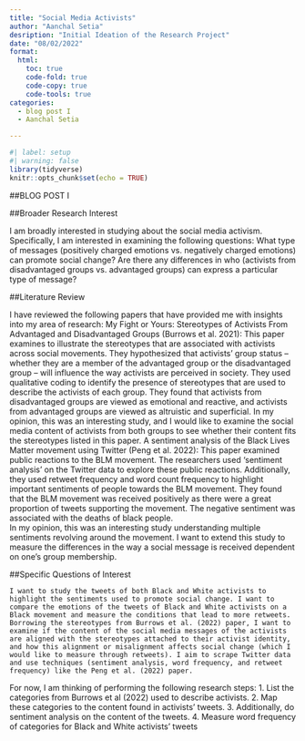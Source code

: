 ```yaml
---
title: "Social Media Activists"
author: "Aanchal Setia"
desription: "Initial Ideation of the Research Project"
date: "08/02/2022"
format:
  html:
    toc: true
    code-fold: true
    code-copy: true
    code-tools: true
categories:
  - blog post I
  - Aanchal Setia

---
```


```r
#| label: setup
#| warning: false
library(tidyverse)
knitr::opts_chunk$set(echo = TRUE)
```

##BLOG POST I

##Broader Research Interest

I am broadly interested in studying about the social media activism. Specifically, I am interested in examining the following questions: What type of messages (positively charged emotions vs. negatively charged emotions) can promote social change? Are there any differences in who (activists from disadvantaged groups vs. advantaged groups) can express a particular type of message? 

##Literature Review

I have reviewed the following papers that have provided me with insights into my area of research:
My Fight or Yours: Stereotypes of Activists From Advantaged and Disadvantaged Groups (Burrows et al. 2021): This paper examines to illustrate the stereotypes that are associated with activists across social movements. They hypothesized that activists’ group status – whether they are a member of the advantaged group or the disadvantaged group – will influence the way activists are perceived in society. They used qualitative coding to identify the presence of stereotypes that are used to describe the activists of each group. They found that activists from disadvantaged groups are viewed as emotional and reactive, and activists from advantaged groups are viewed as altruistic and superficial. 
In my opinion, this was an interesting study, and I would like to examine the social media content of activists from both groups to see whether their content fits the stereotypes listed in this paper.
A sentiment analysis of the Black Lives Matter movement using Twitter (Peng et al. 2022): This paper examined public reactions to the BLM movement. The researchers used ‘sentiment analysis’ on the Twitter data to explore these public reactions. Additionally, they used retweet frequency and word count frequency to highlight important sentiments of people towards the BLM movement. They found that the BLM movement was received positively as there were a great proportion of tweets supporting the movement. The negative sentiment was associated with the deaths of black people.  
In my opinion, this was an interesting study understanding multiple sentiments revolving around the movement. I want to extend this study to measure the differences in the way a social message is received dependent on one’s group membership.

##Specific Questions of Interest

	I want to study the tweets of both Black and White activists to highlight the sentiments used to promote social change. I want to compare the emotions of the tweets of Black and White activists on a Black movement and measure the conditions that lead to more retweets. Borrowing the stereotypes from Burrows et al. (2022) paper, I want to examine if the content of the social media messages of the activists are aligned with the stereotypes attached to their activist identity, and how this alignment or misalignment affects social change (which I would like to measure through retweets). I aim to scrape Twitter data and use techniques (sentiment analysis, word frequency, and retweet frequency) like the Peng et al. (2022) paper.
For now, I am thinking of performing the following research steps:
1.	List the categories from Burrows et al (2022) used to describe activists.
2.	Map these categories to the content found in activists’ tweets.
3.	Additionally, do sentiment analysis on the content of the tweets.
4.	Measure word frequency of categories for Black and White activists’ tweets